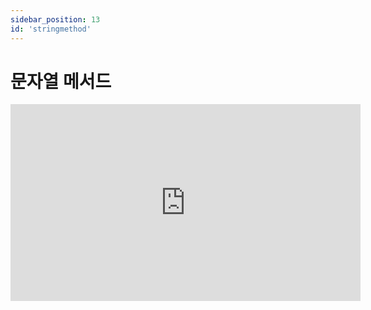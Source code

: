```yaml
---
sidebar_position: 13
id: 'stringmethod'
---
```


# 문자열 메서드

<iframe
  width="560"
  height="315"
  src="https://www.youtube.com/embed/D4xUOyss96k"
  title="YouTube video player"
  frameBorder="0"
  allow="accelerometer; autoplay; clipboard-write; encrypted-media; gyroscope; picture-in-picture"
/>

<iframe
  width="560"
  height="315"
  src="https://www.youtube.com/embed/4_uGNu9IlCU"
  title="YouTube video player"
  frameBorder="0"
  allow="accelerometer; autoplay; clipboard-write; encrypted-media; gyroscope; picture-in-picture"
/>

## 문자열 메서드란?

메서드란 특정 객체에 정의된 함수를 호출하는 것을 뜻합니다.

즉, 문자열이라는 객체에 미리 만들어진 기능들을 사용한다는 뜻입니다.

예: 뒤집기, 다 대문자로 만들기 등...

## 문자의 대소문자 메서드

파이썬에서 대문자를 소문자로, 소문자를 대문자로 바꿀 수 있는 방법이 있습니다.

`title()`은 책 제목 형식(책 제목 형식은 첫 번째 단어의 첫 번째 알파벳이 대문자인 형태)으로 바꿉니다.

`upper()`은 모든 알파벳을 대문자로 전환합니다.

`lower()`은 모든 알파벳을 소문자로 전환합니다.

`casefold()`는 모든 알파벳을 소문자로 전환합니다. `lower()`와 조금 달리 영어가 아닌 문자도 소문자로 전환합니다.

`isupper()`은 모든 알파벳이 대문자인지 알려줍니다.

`islower()`은 모든 알파벳이 소문자인지 알려줍니다.

`istitle()`은 책 제목 형식인지 알려주는 역할을 합니다.

<iframe
  title="Python Playground"
  src="https://trinket.io/embed/python3/75c4671dd7"
  height="400"
/>

## 문자에 대한 정보 구하는 메서드

| 메서드         | 설명                                     |
| :------------- | :--------------------------------------- |
| isalnum()      | 문자가 알파벳과 숫자로만 이루어져 있는지 |
| isalpha()      | 문자가 알파벳으로만 되어있는지           |
| isdecimal()    | 숫자(0~9)로만 이루어져 있는지            |
| isdigit()      | 숫자로만 이루어져 있는지                 |
| isidentifier() | 변수 이름 규칙과 일치하는지              |
| isnumeric()    | 정수로만 이루어져 있는지                 |
| isprintable()  | 출력하는 것이 가능한지                   |
| isspace()      | 스페이스(공백)로만 이루어져 있는지       |

<iframe
  title="Python Playground"
  src="https://trinket.io/embed/python/9da1796e91"
  height="400"
/>

## len()

가끔 파이썬에서 문자의 길이를 알아야 할 때가 있습니다.

예를 들어 사용자가 새로운 암호를 `input()` 함수 안에 입력하고 있을 때, 파이썬 프로그램은 암호가 짧아서 조금 더 긴 암호를 넣으라고 물어 볼 수 있습니다.

문자의 길이를 구하기 위해서 `len()` 함수를 사용할 수 있습니다.

`len`은 영어로 '길이'를 뜻하는 `length`의 줄임말입니다.

<iframe
  title="Python Playground"
  src="https://trinket.io/embed/python/41e9ea9617"
  height="400"
/>

## index()

`index()` 메서드를 사용하여 문자 안에 또 다른 문자가 존재하는지 알 수 있습니다.

```py
print('abcdef'.index('abc'))
```

만일 문자열이 문자 안에 없다면 에러가 생깁니다.

## center()

파이썬에서 센터링이란 문자를 ' '로 둘러싸는 것을 뜻합니다. ' '로 둘러싸여 있지만 가운데에 있는 것처럼 보입니다.

```py
txt = "Hello, World!"
x = txt.center(50)
print(x)
```

`center`에서 첫 번째 숫자는 문자를 센터하는 ' '의 수이고 두 번째는 문자를 센터할 문자입니다.

```py
txt = "Hello, World!"
x = txt.center(50, '|')
print(x)
```

<iframe
  title="Python Playground"
  src="https://trinket.io/embed/python3/6051c25773"
  height="400"
/>

## partition()

나쁜 단어 필터링하는 프로그램을 만들겠습니다.

먼저, 나쁜 말을 물어보고 `나는 {나쁜 말}이 아니다`라는 뜻이 있는 문장을 만들었습니다.

그리고, `partition()` 메서드를 사용하여 나쁜 단어를 기준으로 문장을 자르고 그 나쁜 단어 대신 `**`를 넣었습니다.

또 다른 예시를 들어보겠습니다.

이 예시에서 `name`을 기준으로 잘랐습니다. `partitionedSentence`를 출력하면 `("Hello. My ", "name", " is Hyunseung")`가 터미널에 출력됩니다.

인덱싱을 사용하여 `name` 전의 문장과 `name` 후의 문장을 결합했습니다.

<iframe
  title="Python Playground"
  src="https://trinket.io/embed/python/d278186aad"
  height="400"
/>

## ~ in ~

부분문자열은 문자 안의 문자입니다.

예를 들어 문자 `abc`에는 부분문자열 'a','b'등이 존재합니다.

문자 안에 부분문자열이 존재하는지 알기 위하여 우리는 'in'이라는 키워드를 사용할 수 있습니다.

'in'은 한국어로 '안'이라는 뜻으로 "abc가 abcdef 안에 있나요?"라고 파이썬에게 물어보는 것과 같습니다.

<iframe
  title="Python Playground"
  src="https://trinket.io/embed/python/a26965d6fd"
  height="400"
/>

## +와 \*

문자를 `+`를 사용하여 더할 수 있습니다.

하지만 반복되는 패턴을 더하고 싶다면 어떻게 해야 할까요?

다음과 같은 방법도 있습니다.

문자 `*` 숫자는 문자를 숫자만큼 반복하여 되돌려준다는 뜻입니다.

예를 들어 `"Hello" * 2`는 `HelloHello`입니다.

<iframe
  title="Python Playground"
  src="https://trinket.io/embed/python/54f740c487"
  height="400"
/>


<Quiz
  quiz={{
    quizTitle: '파이썬 퀴즈 6',
    quizSynopsis: '문자열 메서드 연습',
    nrOfQuestions: '3',
    questions: [
      {
        question: 'len("Python")을 실행하면 무엇이 출력됩니까?',
        questionType: 'text',
        answerSelectionType: 'single',
        answers: ['3', '4', '5', '6'],
        correctAnswer: '4',
        explanation:
          'Python에는 6개의 문자가 있고 len()은 문자열에서의 문자의 개수를 구하는 메서드이기 때문에 6이 출력됩니다.',
        point: '10'
      },
      {
        question: 'len("python"[0])를 실행하면 무엇이 출력됩니까?',
        questionType: 'text',
        answerSelectionType: 'single',
        answers: ['1', '2', '0', '6'],
        correctAnswer: '1',
        explanation:
          '고난이도 문제: "python"은 6개 문자를 가지고 있지만 "python"[0]는 사실 "p"이기 때문에 1이 출력됩니다.',
        point: '40'
      },
      {
        question:
          '"python"[1] * 3 + "python"[2] * 3 + "python"[3] * 3를 실행하면 무엇이 출력됩니까?',
        questionType: 'text',
        answerSelectionType: 'single',
        answers: ['yyyttthhh', 'ttthhhyyy', 'hhhtttyyy', 'ttttttttt'],
        correctAnswer: '1',
        explanation:
          '고고난이도 문제: "python"[1]*3 + "python"[2]*3 + "python"[3]*3은 "python"의 첫번째 문자를 3번 반복하고 두번째 문자를 3번 반복하고 세번째 문자를 3번 반복하여 "yyyttthhh"가 출력됩니다.',
        point: '50'
      }
    ]
  }}
/>
